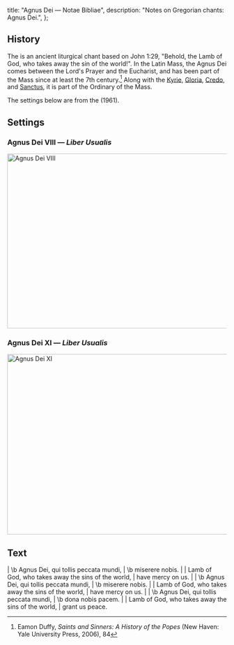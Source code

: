   title: "Agnus Dei — Notae Bibliae",
  description: "Notes on Gregorian chants: Agnus Dei.",
};

<Initial text="Agnus Dei" />

## History

The <Definition lang="latin" anchor="agnus-dei" text="Agnus Dei" /> is an ancient liturgical chant based on John 1:29, "Behold, the Lamb of God, who takes away the sin of the world!". In the Latin Mass, the Agnus Dei comes between the Lord's Prayer and the Eucharist, and has been part of the Mass since at least the 7th century.[^1] Along with the [Kyrie](/liturgy/music/chants/kyrie), [Gloria](/liturgy/music/chants/gloria), [Credo](/liturgy/music/chants/credo), and [Sanctus](/liturgy/music/chants/sanctus), it is part of the Ordinary of the Mass.

The settings below are from the *<Definition lang="latin" anchor="liber-usualis" text="Liber Usualis" />* (1961).

## Settings

### Agnus Dei VIII — *Liber Usualis*

<Image
  src="/chants/agnus-dei-viii.svg"
  alt="Agnus Dei VIII"
  width="600"
  height="401"
/>

### Agnus Dei XI — *Liber Usualis*

<Image
  src="/chants/agnus-dei-xi.svg"
  alt="Agnus Dei XI"
  width="600"
  height="414"
/>

## Text

<Poetry>
|  \b Agnus Dei, qui tollis peccata mundi,
|  \b miserere nobis.
|
|  Lamb of God, who takes away the sins of the world,
|  have mercy on us.
|
|  \b Agnus Dei, qui tollis peccata mundi,
|  \b miserere nobis.
|
|  Lamb of God, who takes away the sins of the world,
|  have mercy on us.
|
|  \b Agnus Dei, qui tollis peccata mundi,
|  \b dona nobis pacem.
|
|  Lamb of God, who takes away the sins of the world,
|  grant us peace.
</Poetry>

[^1]: Eamon Duffy, *Saints and Sinners: A History of the Popes* (New Haven: Yale University Press, 2006), 84

